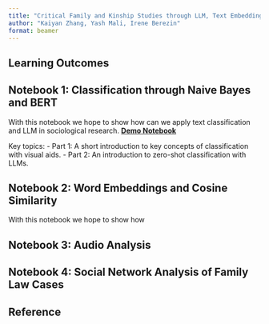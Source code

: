 ```yaml
---
title: "Critical Family and Kinship Studies through LLM, Text Embedding and Social Network Analysis"
author: "Kaiyan Zhang, Yash Mali, Irene Berezin"
format: beamer
---
```

## Learning Outcomes

## Notebook 1: Classification through Naive Bayes and BERT
With this notebook we hope to show how can we apply text classification and LLM in sociological research. **[Demo Notebook](https://colab.research.google.com/github/NathanPalaiologos/TLEF-SOCI-415/blob/main/demo/SOCI415.ipynb)**

Key topics:
- Part 1: A short introduction to key concepts of classification with visual aids.
- Part 2: An introduction to zero-shot classification with LLMs.


## Notebook 2: Word Embeddings and Cosine Similarity
With this notebook we hope to show how 

## Notebook 3: Audio Analysis


## Notebook 4: Social Network Analysis of Family Law Cases


## Reference

